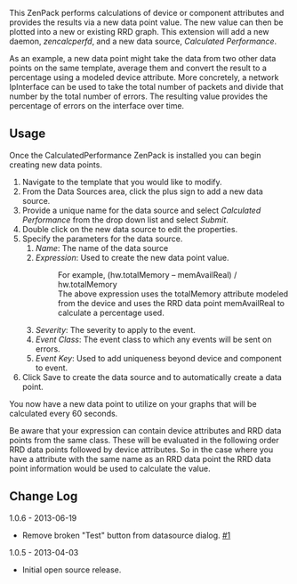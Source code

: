 This ZenPack performs calculations of device or component attributes and
provides the results via a new data point value. The new value can then be
plotted into a new or existing RRD graph. This extension will add a new
daemon, ''zencalcperfd'', and a new data source, ''Calculated Performance''.

As an example, a new data point might take the data from two other data points
on the same template, average them and convert the result to a percentage
using a modeled device attribute. More concretely, a network IpInterface can
be used to take the total number of packets and divide that number by the
total number of errors. The resulting value provides the percentage of errors
on the interface over time.

== Usage ==

Once the CalculatedPerformance ZenPack is installed you can begin creating new
data points.

# Navigate to the template that you would like to modify.
# From the Data Sources area, click the plus sign to add a new data source.
# Provide a unique name for the data source and select ''Calculated Performance'' from the drop down list and select ''Submit''.
# Double click on the new data source to edit the properties.
# Specify the parameters for the data source.
## ''Name'': The name of the data source
## ''Expression'': Used to create the new data point value.
##: For example, (hw.totalMemory – memAvailReal) / hw.totalMemory
##: The above expression uses the totalMemory attribute modeled from the device and uses the RRD data point memAvailReal to calculate a percentage used.
## ''Severity'': The severity to apply to the event.
## ''Event Class'': The event class to which any events will be sent on errors.
## ''Event Key'': Used to add uniqueness beyond device and component to event.
# Click Save to create the data source and to automatically create a data point.

You now have a new data point to utilize on your graphs that will be
calculated every 60 seconds.

Be aware that your expression can contain device attributes and RRD data
points from the same class. These will be evaluated in the following order RRD
data points followed by device attributes. So in the case where you have a
attribute with the same name as an RRD data point the RRD data point
information would be used to calculate the value.

== Change Log ==

;1.0.6 - 2013-06-19
* Remove broken "Test" button from datasource dialog. [https://github.com/zenoss/ZenPacks.zenoss.CalculatedPerformance/issues/1 #1]

;1.0.5 - 2013-04-03
* Initial open source release.
